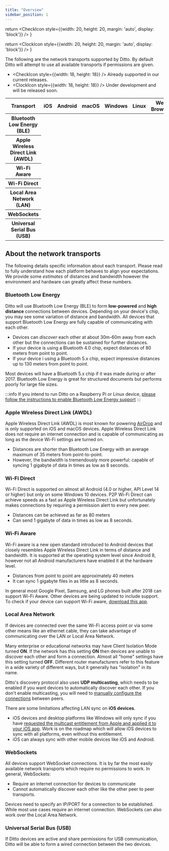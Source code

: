 ```yaml
---
title: "Overview"
sidebar_position: 1
---
```



  return <CheckIcon style={{width: 20, height: 20, margin: 'auto', display: 'block'}} />
}

  return <ClockIcon style={{width: 20, height: 20, margin: 'auto', display: 'block'}} />
}

The following are the network transports supported by Ditto. By default Ditto will attempt to use all available transports if permissions are given.

* <CheckIcon style={{width: 18, height: 18}} /> Already supported in our current releases.
* <ClockIcon style={{width: 18, height: 18}} /> Under development and will be released soon.

<table class="table table-bordered reference-document-table">
  <thead class="thead-dark">
    <tr>
      <th scope="col">Transport</th>
      <th scope="col">iOS</th>
      <th scope="col">Android</th>
      <th scope="col">macOS</th>
      <th scope="col">Windows</th>
      <th scope="col">Linux</th>
      <th scope="col">Web Browser</th>
    </tr>
  </thead>
  <tbody>
    <tr>
      <th scope="row">Bluetooth Low Energy (BLE)</th>
      <td><Check /></td>
      <td><Check /></td>
      <td><Check /></td>
      <td><Clock /></td>
      <td><Check /></td>
      <td></td>
    </tr>
    <tr>
      <th scope="row">Apple Wireless Direct Link (AWDL)</th>
      <td><Check /></td>
      <td></td>
      <td><Check /></td>
      <td></td>
      <td></td>
      <td></td>
    </tr>
    <tr>
      <th scope="row">Wi-Fi Aware</th>
      <td></td>
      <td><Clock /></td>
      <td></td>
      <td></td>
      <td></td>
      <td></td>
    </tr>
    <tr>
      <th scope="row">Wi-Fi Direct</th>
      <td></td>
      <td><Clock /></td>
      <td></td>
      <td><Clock /></td>
      <td><Clock /></td>
      <td></td>
    </tr>
    <tr>
      <th scope="row">Local Area Network (LAN)</th>
      <td><Check /></td>
      <td><Check /></td>
      <td><Check /></td>
      <td><Check /></td>
      <td><Check /></td>
      <td></td>
    </tr>
    <tr>
      <th scope="row">WebSockets</th>
      <td><Check /></td>
      <td><Check /></td>
      <td><Check /></td>
      <td><Check /></td>
      <td><Check /></td>
      <td><Check /></td>
    </tr>
    <tr>
      <th scope="row">Universal Serial Bus (USB)</th>
      <td><Clock /></td>
      <td><Clock /></td>
      <td><Clock /></td>
      <td><Clock /></td>
      <td><Clock /></td>
      <td><Clock /></td>
    </tr>
  </tbody>
</table>


## About the network transports

The following details specific information about each transport. Please read to fully understand how each platform behaves to align your expectations. We provide some _estimates_ of distances and bandwidth however the environment and hardware can greatly affect these numbers.

### Bluetooth Low Energy

Ditto will use Bluetooth Low Energy (BLE) to form **low-powered** and **high distance** connections between devices. Depending on your device's chip, you may see some variation of distance and bandwidth. All devices that support Bluetooth Low Energy are fully capable of communicating with each other.

* Devices can _discover_ each other at about 30m-60m away from each other but the connections can be sustained for further distances.
* If your device is using a Bluetooth 4.0 chip, expect distances of 80 meters from point to point.
* If your device i using a Bluetooth 5.x chip, expect impressive distances up to 130 meters from point to point.


Most devices will have a Bluetooth 5.x chip if it was made during or after 2017. Bluetooth Low Energy is great for structured documents but performs poorly for large file sizes.

:::info
If you intend to run Ditto on a Raspberry Pi or Linux device, [please follow the instructions to enable Bluetooth Low Energy support](/raspberrypi/installation)
:::

### Apple Wireless Direct Link (AWDL)

Apple Wireless Direct Link (AWDL) is most known for powering [AirDrop](https://support.apple.com/en-us/HT204144) and is only supported on iOS and macOS devices. Apple Wireless Direct Link does not require an internet connection and is capable of communicating as long as the device Wi-Fi settings are turned on.

* Distances are shorter than Bluetooth Low Energy with an average maximum of 35 meters from point-to-point.
* However, the bandwidth is tremendously more powerful: capable of syncing 1 gigabyte of data in times as low as 8 seconds.

### Wi-Fi Direct

Wi-Fi Direct is supported on almost all Android (4.0 or higher, API Level 14 or higher) but only on some Windows 10 devices. P2P Wi-Fi Direct can achieve speeds as a fast as Apple Wireless Direct Link but unfortunately makes connections by requiring a permission alert to every new peer.

* Distances can be achieved as far as 80 meters
* Can send 1 gigabyte of data in times as low as 8 seconds.

### Wi-Fi Aware

Wi-Fi aware is a new open standard introduced to Android devices that closely resembles Apple Wireless Direct Link in terms of distance and bandwidth. It is supported at the operating system level since Android 8, however not all Android manufacturers have enabled it at the hardware level.

* Distances from point to point are approximately 40 meters
* It can sync 1 gigabyte files in as little as 8 seconds.

In general most Google Pixel, Samsung, and LG phones built after 2018 can support Wi-Fi Aware. Other devices are being updated to include support. To check if your device can support Wi-Fi aware, [download this app](https://play.google.com/store/apps/details?id=live.ditto.wifiawarechecker).

### Local Area Network

If devices are connected over the same Wi-Fi access point or via some other means like an ethernet cable, they can take advantage of communicating over the LAN or Local Area Network.

Many enterprise or educational networks may have Client Isolation Mode turned **ON**. If the network has this setting **ON** then devices are unable to discover each other and form a connection. Almost all "home" settings have this setting turned **OFF**. Different router manufacturers refer to this feature in a wide variety of different ways, but it generally has "isolation" in its name.

Ditto's discovery protocol also uses **UDP multicasting**, which needs to be enabled if you want devices to automatically discover each other. If you don't enable multicasting, you will need to [manually configure the connections](./manual#connecting-to-a-remote-ditto-instance) between peers.

There are some limitations affecting LAN sync on **iOS devices**.

* iOS devices and desktop platforms like Windows will only sync if you have [requested the multicast entitlement from Apple and applied it to your iOS app](https://developer.apple.com/forums/thread/663858). Work is on the roadmap which will allow iOS devices to sync with all platforms, even without this entitlement.
* iOS can always sync with other mobile devices like iOS and Android.

### WebSockets

All devices support WebSocket connections. It is by far the most easily available network transports which require no permissions to work. In general, WebSockets:

* Require an internet connection for devices to communicate
* Cannot automatically discover each other like the other peer to peer transports.

Devices need to specify an IP/PORT for a connection to be established. While most use cases require an internet connection. WebSockets can also work over the Local Area Network.

### Universal Serial Bus (USB)

If Ditto devices are active and share permissions for USB communication, Ditto will be able to form a wired connection between the two devices.